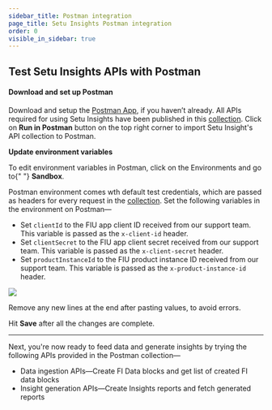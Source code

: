 ```yaml
---
sidebar_title: Postman integration
page_title: Setu Insights Postman integration
order: 0
visible_in_sidebar: true
---
```


## Test Setu Insights APIs with Postman

#### Download and set up Postman

Download and setup the <a href="https://www.postman.com/downloads" target="_blank">Postman App</a>, if you haven’t already. All APIs required for using Setu Insights have been published in this <a href="https://documenter.getpostman.com/view/15939114/2s93Jrw4mm" target="_blank">collection</a>. Click on **Run in Postman** button on the top right corner to import Setu Insight's API collection to Postman.

**Update environment variables**

<Callout type="tip">
  To edit environment variables in Postman, click on the Environments and go to{" "}
  <strong>Sandbox</strong>.
</Callout>

<br />

Postman environment comes wth default test credentials, which are passed as headers for every request in the <a href="https://www.postman.com/setu-devs/workspace/data-insights-public/collection/15939114-44fcb9cc-0623-47a9-a195-1e2b30c66158" target="_blank">collection</a>. Set the following variables in the environment on Postman—

- Set `clientId` to the FIU app client ID received from our support team. This variable is passed as the `x-client-id` header.
- Set `clientSecret` to the FIU app client secret received from our support team. This variable is passed as the `x-client-secret` header.
- Set `productInstanceId` to the FIU product instance ID received from our support team. This variable is passed as the `x-product-instance-id` header.

![](https://storage.googleapis.com/strapi-assets/latest/setu-bsa-variables-1/setu-bsa-variables-1.png)

<Callout type="warning">
  Remove any new lines at the end after pasting values, to avoid errors.
</Callout>

<br />

Hit **Save** after all the changes are complete.

<hr class="tertiary" />

Next, you're now ready to feed data and generate insights by trying the following APIs provided in the Postman collection—

- Data ingestion APIs—Create FI Data blocks and get list of created FI data blocks
- Insight generation APIs—Create Insights reports and fetch generated reports

<WasPageHelpful />
